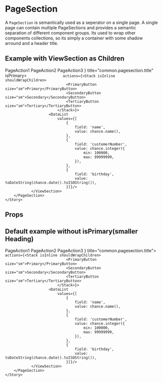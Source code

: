 

<Meta title="Patterns|PageSection" component={PageSection} decorators={[ProviderDecorator]} />

# PageSection

A `PageSection` is semantically used as a seperator on a single page. A single page can contain 
multiple PageSections and provides a semantic separation of different component groups. 
Its used to wrap other components collections, so its simply a container with some
shadow arround and a header title.

## Example with ViewSection as Children

<Preview>
    <Story name="default with viewsection as children">
        <PageSection 
            actions={<Stack isInline shouldWrapChildren>
                        <PrimaryButton size="sm">PageAction1</PrimaryButton>
                        <SecondaryButton size="sm">PageAction2</SecondaryButton>
                        <TertiaryButton size="sm">PageAction3</TertiaryButton>
                    </Stack>} 
            title="common.pagesection.title" 
            isPrimary>
                <ViewSection
                    isEmbedded
                   
                    actions={<Stack isInline shouldWrapChildren>
                                <PrimaryButton size="sm">Primary</PrimaryButton>
                                <SecondaryButton size="sm">Secondary</SecondaryButton>
                                <TertiaryButton size="sm">Tertiary</TertiaryButton>
                            </Stack>}>
                        <DataList  
                            values={[
                                {
                                    field: 'name',
                                    value: chance.name(),
                                },
                                {
                                    field: 'customerNumber',
                                    value: chance.integer({
                                        min: 100000,
                                        max: 99999999,
                                    }),
                                },
                                {
                                    field: 'birthday',
                                    value: toDateString(chance.date().toISOString()),
                                }]}/>
                </ViewSection>
        </PageSection>
    </Story>
</Preview>

## Props

<Props of={PageSection} />


## Default example without isPrimary(smaller Heading)

<Preview>
    <Story name="default without isPrimary">
        <PageSection 
            title="common.viewsection.title"
            actions={<Stack isInline shouldWrapChildren>
                        <PrimaryButton size="sm">PageAction1</PrimaryButton>
                        <SecondaryButton size="sm">PageAction2</SecondaryButton>
                        <TertiaryButton size="sm">PageAction3</TertiaryButton>
                    </Stack>} 
            title="common.pagesection.title">
                <ViewSection
                    isEmbedded
                   
                    actions={<Stack isInline shouldWrapChildren>
                                <PrimaryButton size="sm">Primary</PrimaryButton>
                                <SecondaryButton size="sm">Secondary</SecondaryButton>
                                <TertiaryButton size="sm">Tertiary</TertiaryButton>
                            </Stack>}>
                        <DataList  
                            values={[
                                {
                                    field: 'name',
                                    value: chance.name(),
                                },
                                {
                                    field: 'customerNumber',
                                    value: chance.integer({
                                        min: 100000,
                                        max: 99999999,
                                    }),
                                },
                                {
                                    field: 'birthday',
                                    value: toDateString(chance.date().toISOString()),
                                }]}/>
                </ViewSection>
        </PageSection>
    </Story>
</Preview>